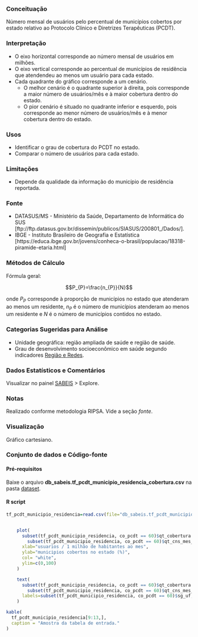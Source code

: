 ### Conceituação

Número mensal de usuários pelo percentual de municípios cobertos por estado
relativo ao Protocolo Clínico e Diretrizes Terapêuticas (PCDT).

### Interpretação

* O eixo horizontal corresponde ao número mensal de usuários em milhões.
* O eixo vertical corresponde ao percentual de municípios de residência que atendendeu ao menos um usuário para cada estado.
* Cada quadrante do gráfico corresponde a um cenário.
	+ O melhor cenário é o quadrante superior à direita, pois corresponde a maior número de usuários/mês e à maior cobertura dentro do estado.
	+ O pior cenário é situado no quadrante inferior e esquerdo, pois corresponde ao menor número de usuários/mês e à menor cobertura dentro do estado.

### Usos

- Identificar o grau de cobertura do PCDT no estado.
- Comparar o número de usuários para cada estado.

### Limitações

- Depende da qualidade da informação do município de residência reportada.

### Fonte

- DATASUS/MS - Ministério da Saúde, Departamento de Informática do SUS
[ftp://ftp.datasus.gov.br/dissemin/publicos/SIASUS/200801_/Dados/].
- IBGE - Instituto Brasileiro de Geografia e Estatística [https://educa.ibge.gov.br/jovens/conheca-o-brasil/populacao/18318-piramide-etaria.html]

### Métodos de Cálculo

Fórmula geral:

$$P_{P}=\frac{n_{P}}{N}$$

onde $P_{P}$ corresponde à proporção de municípios no estado que atenderam ao menos um
residente,
$n_{P}$ é o número de municípios atenderam ao menos um residente e 
$N$ é o número de municípios contidos no estado.

### Categorias Sugeridas para Análise

- Unidade geográfica: região ampliada de saúde e região de saúde.
- Grau de desenvolvimento socioeconômico em saúde segundo indicadores [Região e Redes](http://indicadores.resbr.net.br/view/).

### Dados Estatísticos e Comentários

Visualizar no painel [SABEIS](https://labxss.shinyapps.io/sabeis_pcdt2/) > Explore.

### Notas
Realizado conforme metodologia RIPSA. Vide a seção *fonte*.

### Visualização

Gráfico cartesiano.

### Conjunto de dados e Código-fonte

#### Pré-requisitos {-}

Baixe o arquivo **db_sabeis.tf_pcdt_municipio_residencia_cobertura.csv** na pasta
[dataset](https://github.com/labxss/sabeis_pcdt/tree/master/dataset/csv).


#### R script {-}


```r
tf_pcdt_municipio_residencia=read.csv(file="db_sabeis.tf_pcdt_municipio_residencia_cobertura.csv")


    plot(
      subset(tf_pcdt_municipio_residencia, co_pcdt == 60)$qt_cobertura ~
        subset(tf_pcdt_municipio_residencia, co_pcdt == 60)$qt_cns_mes_habitante,
      xlab="usuarios / 1 milhão de habitantes ao mes",
      ylab="municipios cobertos no estado (%)",
      col= "white",
      ylim=c(0,100)
    )

    text(
      subset(tf_pcdt_municipio_residencia, co_pcdt == 60)$qt_cobertura ~
        subset(tf_pcdt_municipio_residencia, co_pcdt == 60)$qt_cns_mes_habitante,
      labels=subset(tf_pcdt_municipio_residencia, co_pcdt == 60)$sg_uf, cex= 1
    )
```

```r
kable(
  tf_pcdt_municipio_residencia[9:13,], 
  caption = "Amostra da tabela de entrada."
)
```
